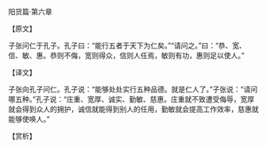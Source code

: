 

阳货篇·第六章

【原文】

子张问仁于孔子。孔子曰：“能行五者于天下为仁矣。”“请问之。”曰：“恭、宽、信、敏、惠。恭则不侮，宽则得众，信则人任焉，敏则有功，惠则足以使人。”

【译文】

子张向孔子问仁。孔子说：“能够处处实行五种品德。就是仁人了。”子张说：“请问哪五种。”孔子说：“庄重、宽厚、诚实、勤敏、慈惠。庄重就不致遭受侮辱，宽厚就会得到众人的拥护，诚信就能得到别人的任用，勤敏就会提高工作效率，慈惠就能够使唤人。”

【赏析】

